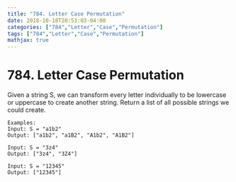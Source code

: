 ```yaml
---
title: "784. Letter Case Permutation"
date: 2018-10-18T20:53:03-04:00
categories: ["784","Letter","Case","Permutation"]
tags: ["784","Letter","Case","Permutation"]
mathjax: true
---
```


# 784. Letter Case Permutation

Given a string S, we can transform every letter individually to be lowercase or uppercase to create another string.  Return a list of all possible strings we could create.

```
Examples:
Input: S = "a1b2"
Output: ["a1b2", "a1B2", "A1b2", "A1B2"]

Input: S = "3z4"
Output: ["3z4", "3Z4"]

Input: S = "12345"
Output: ["12345"]
```

